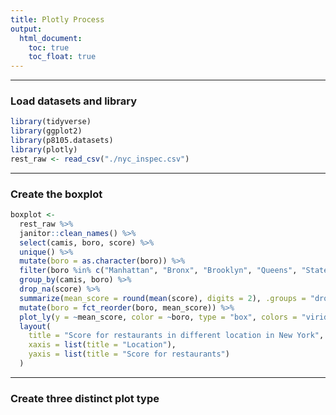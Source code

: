 ```yaml
---
title: Plotly Process
output:
  html_document:
    toc: true
    toc_float: true
---
```

----------------------------------------------

### Load datasets and library

```r
library(tidyverse)
library(ggplot2)
library(p8105.datasets)
library(plotly)
rest_raw <- read_csv("./nyc_inspec.csv")
```

----------------------------------------------

### Create the boxplot


```r
boxplot <- 
  rest_raw %>% 
  janitor::clean_names() %>% 
  select(camis, boro, score) %>% 
  unique() %>%
  mutate(boro = as.character(boro)) %>% 
  filter(boro %in% c("Manhattan", "Bronx", "Brooklyn", "Queens", "Staten Island")) %>% 
  group_by(camis, boro) %>%
  drop_na(score) %>% 
  summarize(mean_score = round(mean(score), digits = 2), .groups = "drop") %>% 
  mutate(boro = fct_reorder(boro, mean_score)) %>% 
  plot_ly(y = ~mean_score, color = ~boro, type = "box", colors = "viridis") %>% 
  layout(
    title = "Score for restaurants in different location in New York",
    xaxis = list(title = "Location"),
    yaxis = list(title = "Score for restaurants")
  )
```


----------------------------------------------

### Create three distinct plot type


